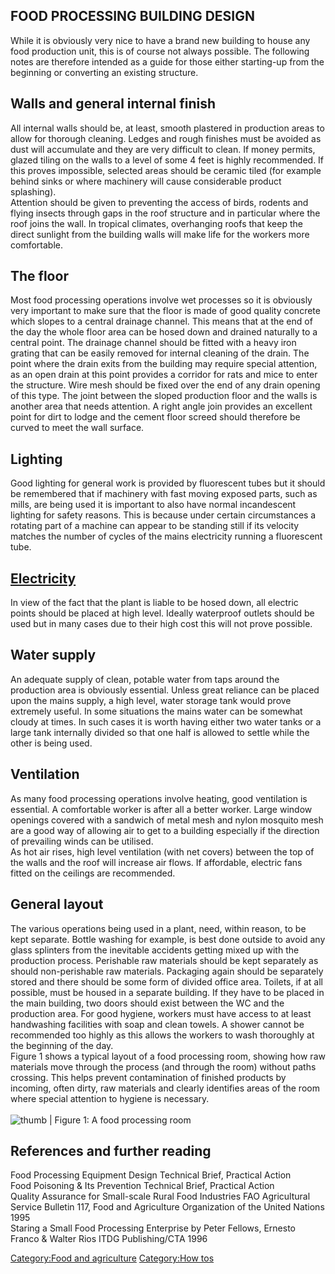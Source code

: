 {{PATBpage}}


== FOOD PROCESSING BUILDING DESIGN ==

While it is obviously very nice to have a brand new building to house any food production unit, this is of course not always possible. The following notes are therefore intended as a guide for those either starting-up from the beginning or converting an existing structure.


== Walls and general internal finish ==

All internal walls should be, at least, smooth plastered in production areas to allow for thorough cleaning. Ledges and rough finishes must be avoided as dust will accumulate and they are very difficult to clean. If money permits, glazed tiling on the walls to a level of some 4 feet is highly recommended. If this proves impossible, selected areas should be ceramic tiled (for example behind sinks or where machinery will cause considerable product splashing).<br>
Attention should be given to preventing the access of birds, rodents and flying insects through gaps in the roof structure and in particular where the roof joins the wall. In tropical climates, overhanging roofs that keep the direct sunlight from the building walls will make life for the workers more comfortable.


== The floor ==
Most food processing operations involve wet processes so it is obviously very important to make sure that the floor is made of good quality concrete which slopes to a central drainage channel. This means that at the end of the day the whole floor area can be hosed down and drained naturally to a central point. The drainage channel should be fitted with a heavy iron grating that can be easily removed for internal cleaning of the drain. The point where the drain exits from the building may require special attention, as an open drain at this point provides a corridor for rats and mice to enter the structure. Wire mesh should be fixed over the end of any drain opening of this type. The joint between the sloped production floor and the walls is another area that needs attention. A right angle join provides an excellent point for dirt to lodge and the cement floor screed should therefore be curved to meet the wall surface.


== Lighting ==
Good lighting for general work is provided by fluorescent tubes but it should be remembered that if machinery with fast moving exposed parts, such as mills, are being used it is important to also have normal incandescent lighting for safety reasons. This is because under certain circumstances a rotating part of a machine can appear to be standing still if its velocity matches the number of cycles of the mains electricity running a fluorescent tube.


== [[Electricity]] ==
In view of the fact that the plant is liable to be hosed down, all electric points should be placed at high level. Ideally waterproof outlets should be used but in many cases due to their high cost this will not prove possible.



== Water supply ==
An adequate supply of clean, potable water from taps around the production area is obviously
essential. Unless great reliance can be placed upon the mains supply, a high level, water
storage tank would prove extremely useful. In some situations the mains water can be
somewhat cloudy at times. In such cases it is worth having either two water tanks or a large
tank internally divided so that one half is allowed to settle while the other is being used.



== Ventilation ==
As many food processing operations involve heating, good ventilation is essential. A comfortable
worker is after all a better worker. Large window openings covered with a sandwich of metal mesh
and nylon mosquito mesh are a good way of allowing air to get to a building especially if the
direction of prevailing winds can be utilised.<br>
As hot air rises, high level ventilation (with net covers) between the top of the walls and the roof will
increase air flows. If affordable, electric fans fitted on the ceilings are recommended.



== General layout ==
The various operations being used in a plant, need, within reason, to be kept separate. Bottle
washing for example, is best done outside to avoid any glass splinters from the inevitable
accidents getting mixed up with the production process. Perishable raw materials should be
kept separately as should non-perishable raw materials. Packaging again should be separately
stored and there should be some form of divided office area. Toilets, if at all possible, must be
housed in a separate building. If they have to be placed in the main building, two doors should
exist between the WC and the production area. For good hygiene, workers must have access to
at least handwashing facilities with soap and clean towels. A shower cannot be recommended
too highly as this allows the workers to wash thoroughly at the beginning of the day.
<br>

Figure 1 shows a typical layout of a food processing room, showing how raw materials move
through the process (and through the room) without paths crossing. This helps prevent
contamination of finished products by incoming, often dirty, raw materials and clearly identifies
areas of the room where special attention to hygiene is necessary.<br>
<br>

[[Image: Food_design.JPG | thumb | Figure 1: A food processing room ]]

== References and further reading ==
Food Processing Equipment Design Technical Brief, Practical Action <br>
Food Poisoning & Its Prevention Technical Brief, Practical Action <br>
Quality Assurance for Small-scale Rural Food Industries FAO Agricultural Service Bulletin 117, Food
and Agriculture Organization of the United Nations 1995 <br>
Staring a Small Food Processing Enterprise by Peter Fellows, Ernesto Franco & Walter Rios ITDG Publishing/CTA 1996


[[Category:Food and agriculture]]
[[Category:How tos ]]